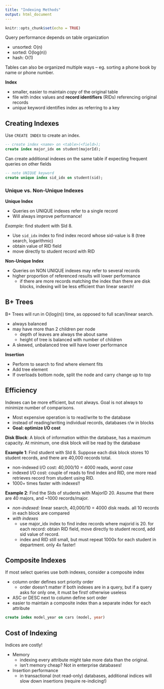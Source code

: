 ```yaml
---
title: "Indexing Methods"
output: html_document
---
```


```r
knitr::opts_chunk$set(echo = TRUE)
```

Query performance depends on table organization

* unsorted: O(n)
* sorted: O(log(n))
* hash: O(1)

Tables can also be organized multiple ways -- eg. sorting a phone book by name or phone number. 

**Index**

* smaller, easier to maintain *copy* of the original table
* file with index values and **record identifiers** (RIDs) referencing original records
* *unique* keyword identifies index as referring to a key

## Creating Indexes

Use `CREATE INDEX` to create an index. 

```sql
-- create index <name> on <table>(<field>); 
create index major_idx on student(majorId);
```

Can create additional indexes on the same table if expecting frequent queries on other fields

```sql
-- note UNIQUE keyword
create unique index sid_idx on student(sid);
```

### Unique vs. Non-Unique Indexes

**Unique Index**

* Queries on UNIQUE indexes refer to a single record
* Will always improve performance!

*Example*: find student with SId 8. 

* Use `sid_idx` index to find index record whose sid-value is 8 (tree search, logarithmic)
* obtain value of RID field
* move directly to student record with RID

**Non-Unique Index**

* Queries on NON UNIQUE indexes may refer to several records
* higher proportion of referenced results will lower performance
  * if there are more records matching the index than there are disk blocks, indexing will be less efficient than linear search!

## B+ Trees

B+ Trees will run in O(log(n)) time, as opposed to full scan/linear search. 

* always balanced
* may have more than 2 children per node
  * depth of leaves are always the about same
  * height of tree is balanced with number of children
* A skewed, unbalanced tree will have lower performance
  
**Insertion**

* Perform to search to find where element fits
* Add tree element
* If overloads bottom node, split the node and carry change up to top 

## Efficiency

Indexes can be more efficient, but not always. Goal is not always to minimize number of comparisons. 

* Most expensive operation is to read/write to the database
* instead of reading/writing individual records, databases r/w in blocks
* **Goal: optimize I/O cost**

**Disk Block**: A block of information within the database, has a maximum capacity. At minimum, one disk block will be read by the database

**Example 1**: Find student with SId 8. Suppose each disk block stores 10 student records, and there are 40,000 records total. 

* non-indexed I/O cost: 40,000/10 = 4000 reads, *worst case*
* indexed I/O cost: couple of reads to find index and RID, one more read retrieves record from student using RID. 
* 1000+ times faster with indexes!!

**Example 2**: Find the SIds of students with MajorID 20. Assume that there are 40 majors, and ~1000 records/major.

* *non-indexed:* linear search, 40,000/10 = 4000 disk reads. all 10 records in each block are compared
* *with indexes*
  * use major_idx index to find index records where majorid is 20. for each record: obtain RID field, move directly to student record, add sid value of record. 
  * index and RID still small, but must repeat 1000x for each student in department. only 4x faster!
  
## Composite Indexes

If most select queries use both indexes, consider a composite index

* column order defines sort priority order
  * order doesn't matter if both indexes are in a query, but if a query asks for only one, it must be first! otherwise useless 
* ASC or DESC next to column define sort order
* easier to maintain a composite index than a separate index for each attribute

```sql
create index model_year on cars (model, year)
```

## Cost of Indexing

Indices are costly! 

* Memory
  * indexing every attribute might take more data than the original. 
  * isn't memory cheap? Not in enterprise databases!
* Insertion performance
  * in transactional (not read-only) databases, additional indices will slow down insertions (require re-indicing!)
  


